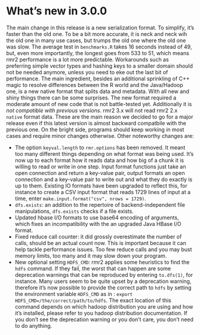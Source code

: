 # What's new in 3.0.0

The main change in this release is a new serialization format. To simplify, it's faster than the old one. To be a bit more accurate, it is neck and neck wih the old one in many use cases, but trumps the old one where the old one was slow. The average test in `benchmarks.R` takes 16 seconds instead of 49, but, even more importantly, the longest goes from 533 to 51, which means rmr2 performance is a lot more predictable. Workarounds such as preferring simple vector types and hashing keys to a smaller domain should not be needed anymore, unless you need to eke out the last bit of performance. The main ingredient, besides an additional sprinkling of C++ magic to resolve differences between the R world and the Java/Hadoop one, is a new native format that splits data and metadata. With all new and shiny things there can be some surprises. The new format required a moderate amount of new code that is not battle-tested yet. Additionally it is *not compatible with previous versions*. rmr2 3.x will not read rmr2 2.x `native` format data. These are the main reason we decided to go for a major release even if this latest version is almost backward compatbile with the previous one. On the bright side, programs should keep working in most cases and require minor changes otherwise. Other noteworthy changes are: 

* The option `keyval.length` to `rmr.options` has been removed. It meant too many different things depending on what format was being used. It's now up to each format how it reads data and how big of a chunk it is willing to read or write in one step. Input format functions just take an open connection and return a key-value pair, output formats an open connection and a key-value pair to write out and what they do exactly is up to them. Existing IO formats have been upgraded to reflect this, for instance to create a CSV input format that reads 1729 lines of input at a time, enter `make.input.format("csv", nrows = 1729)`. 
* `dfs.exists`: an addition to the repertoire of backend-independent file manipulations, `dfs.exists` checks if a file exists.
* Updated hbase I/O formats to use base64 encoding of arguments, which fixes an incompatibility with the an upgraded Java HBase I/O format.
* Fixed reduce call counter: it did grossly overestimate the number of calls, should be an actual count now. This is important because it can help tackle performance issues. Too few reduce calls and you may bust memory limits, too many and it may slow down your program.
* New optional setting `HDFS_CMD`: rmr2 applies some heuristics to find the `hdfs` command. If they fail, the worst that can happen are some deprecation warnings that can be reproduced by entering `to.dfs(1)`, for instance. Many users seem to be quite upset by a deprecation warning, therefore it's now possible to provide the correct path to `hdfs` by setting the environment variable `HDFS_CMD` as in : `export HDFS_CMD=/the/correct/path/to/hdfs`. The exact location of this command depends on which hadoop distribution you are using and how it's installed, please refer to you hadoop distribution documentation. If you don't see the deprecation warning or you don't care, you don't need to do anything.
